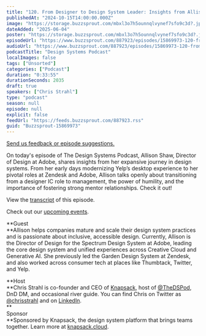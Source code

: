 ```yaml
---
title: "120. From Designer to Design System Leader: Insights from Allison Shaw's Career Journey"
publishedAt: "2024-10-15T14:00:00.000Z"
image: "https://storage.buzzsprout.com/mbxl3o7h5ounnqlvynef7sfo9c3d?.jpg"
dateAdded: "2025-06-04"
poster: "https://storage.buzzsprout.com/mbxl3o7h5ounnqlvynef7sfo9c3d?.jpg"
episodeUrl: "https://www.buzzsprout.com/887923/episodes/15869973-120-from-designer-to-design-system-leader-insights-from-allison-shaw-s-career-journey.mp3"
audioUrl: "https://www.buzzsprout.com/887923/episodes/15869973-120-from-designer-to-design-system-leader-insights-from-allison-shaw-s-career-journey.mp3"
podcastTitle: "Design Systems Podcast"
localImages: false
tags: ["Unsorted"]
categories: ["Podcast"]
duration: "0:33:55"
durationSeconds: 2035
draft: true
speakers: ["Chris Strahl"]
type: "podcast"
season: null
episode: null
explicit: false
feedUrl: "https://feeds.buzzsprout.com/887923.rss"
guid: "Buzzsprout-15869973"
---
```

[Send us feedback or episode suggestions.](https://www.buzzsprout.com/twilio/text_messages/887923/open_sms)

On today's episode of The Design Systems Podcast, Allison Shaw, Director of Design at Adobe, shares insights from her expansive journey in design systems. From her early days modernizing Yelp’s desktop experience to her pivotal roles at Zendesk and Adobe, Allison talks openly about transitioning from a designer IC role to management, the power of humility, and the importance of fostering strong mentor relationships. Check it out!  
  
View the [transcript](https://docs.google.com/document/d/1Z-C2F5WNz5LLJRrhyfmcy2IIFR5kmRj6VwCyCuRjQ6c/edit?usp=sharing) of this episode.

Check out our [upcoming events](https://www.knapsack.cloud/events).  

**Guest  
**Allison helps companies mature and scale their design system practices and is passionate about inclusive, accessible design. Currently, Allison is the Director of Design for the Spectrum Design System at Adobe, leading the core design system and unified experiences across Creative Cloud and Generative AI. She previously led the Garden Design System at Zendesk, and also worked across consumer tech at places like Thumbtack, Twitter, and Yelp.

**Host  
**Chris Strahl is co-founder and CEO of [Knapsack](https://www.knapsack.cloud/), host of [@TheDSPod](https://twitter.com/thedspod), DnD DM, and occasional river guide. You can find Chris on Twitter as [@chrisstrahl](https://twitter.com/chrisstrahl) and on [LinkedIn](https://www.linkedin.com/in/chrisstrahl/).  
**  
Sponsor  
**Sponsored by Knapsack, the design system platform that brings teams together. Learn more at [knapsack.cloud](https://www.knapsack.cloud/?utm_source=podcast).
